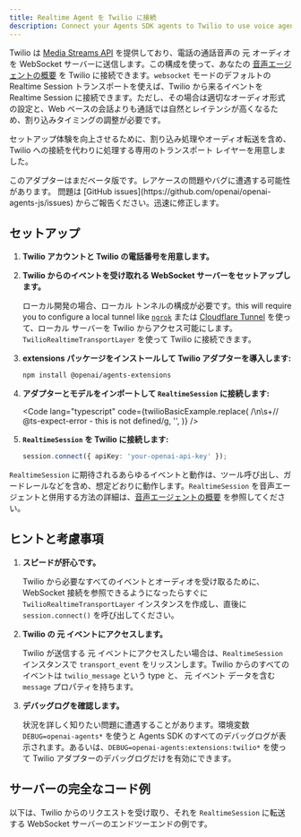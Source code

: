 ```yaml
---
title: Realtime Agent を Twilio に接続
description: Connect your Agents SDK agents to Twilio to use voice agents
---
```



Twilio は [Media Streams API](https://www.twilio.com/docs/voice/media-streams) を提供しており、電話の通話音声の 元 オーディオを WebSocket サーバーに送信します。この構成を使って、あなたの [音声エージェントの概要](/openai-agents-js/ja/guides/voice-agents) を Twilio に接続できます。`websocket` モードのデフォルトの Realtime Session トランスポートを使えば、Twilio から来るイベントを Realtime Session に接続できます。ただし、その場合は適切なオーディオ形式の設定と、Web ベースの会話よりも通話では自然とレイテンシが高くなるため、割り込みタイミングの調整が必要です。

セットアップ体験を向上させるために、割り込み処理やオーディオ転送を含め、Twilio への接続を代わりに処理する専用のトランスポート レイヤーを用意しました。

<Aside type="caution">
  このアダプターはまだベータ版です。レアケースの問題やバグに遭遇する可能性があります。
  問題は [GitHub issues](https://github.com/openai/openai-agents-js/issues)
  からご報告ください。迅速に修正します。
</Aside>

## セットアップ

<Steps>

1. **Twilio アカウントと Twilio の電話番号を用意します。**

2. **Twilio からのイベントを受け取れる WebSocket サーバーをセットアップします。**

   ローカル開発の場合、ローカル トンネルの構成が必要です。this will require you to configure a local tunnel like [`ngrok`](https://ngrok.io/) または
   [Cloudflare Tunnel](https://developers.cloudflare.com/pages/how-to/preview-with-cloudflare-tunnel/)
   を使って、ローカル サーバーを Twilio からアクセス可能にします。`TwilioRealtimeTransportLayer`
   を使って Twilio に接続できます。

3. **extensions パッケージをインストールして Twilio アダプターを導入します:**

   ```bash
   npm install @openai/agents-extensions
   ```

4. **アダプターとモデルをインポートして `RealtimeSession` に接続します:**

   <Code
     lang="typescript"
     code={twilioBasicExample.replace(
       /\n\s+\/\/ @ts-expect-error - this is not defined/g,
       '',
     )}
   />

5. **`RealtimeSession` を Twilio に接続します:**

   ```typescript
   session.connect({ apiKey: 'your-openai-api-key' });
   ```

</Steps>

`RealtimeSession` に期待されるあらゆるイベントと動作は、ツール呼び出し、ガードレールなどを含め、想定どおりに動作します。`RealtimeSession` を音声エージェントと併用する方法の詳細は、[音声エージェントの概要](/openai-agents-js/ja/guides/voice-agents) を参照してください。

## ヒントと考慮事項

1. **スピードが肝心です。**

   Twilio から必要なすべてのイベントとオーディオを受け取るために、WebSocket 接続を参照できるようになったらすぐに `TwilioRealtimeTransportLayer` インスタンスを作成し、直後に `session.connect()` を呼び出してください。

2. **Twilio の 元 イベントにアクセスします。**

   Twilio が送信する 元 イベントにアクセスしたい場合は、`RealtimeSession` インスタンスで `transport_event` をリッスンします。Twilio からのすべてのイベントは `twilio_message` という type と、 元 イベント データを含む `message` プロパティを持ちます。

3. **デバッグログを確認します。**

   状況を詳しく知りたい問題に遭遇することがあります。環境変数 `DEBUG=openai-agents*` を使うと Agents SDK のすべてのデバッグログが表示されます。あるいは、`DEBUG=openai-agents:extensions:twilio*` を使って Twilio アダプターのデバッグログだけを有効にできます。

## サーバーの完全なコード例

以下は、Twilio からのリクエストを受け取り、それを `RealtimeSession` に転送する WebSocket サーバーのエンドツーエンドの例です。

<Code
  lang="typescript"
  code={twilioServerExample}
  title="Fastify を使ったサーバー例"
/>
